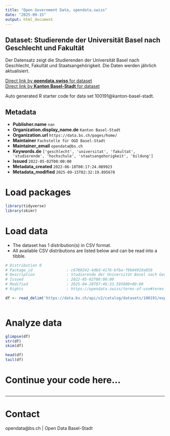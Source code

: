```yaml
---
title: "Open Government Data, opendata.swiss"
date: "2025-09-15"
output: html_document
---
```


## Dataset: Studierende der Universität Basel nach Geschlecht und Fakultät

Der Datensatz zeigt die Studierenden der Universität Basel nach Geschlecht, Fakultät und Staatsangehörigkeit. Die Daten werden jährlich aktualisiert.

[Direct link by **opendata.swiss** for dataset](https://opendata.swiss/de/dataset/studierende-der-universitat-basel-nach-geschlecht-und-fakultat)<br>
[Direct link by **Kanton Basel-Stadt** for dataset](https://data.bs.ch/explore/dataset/100191/)

Auto generated R starter code for data set 100191@kanton-basel-stadt.

## Metadata

- **Publisher.name** `nan`
- **Organization.display_name.de** `Kanton Basel-Stadt`
- **Organization.url** `https://data.bs.ch/pages/home/`
- **Maintainer** `Fachstelle für OGD Basel-Stadt`
- **Maintainer_email** `opendata@bs.ch`
- **Keywords.de** `['geschlecht', 'universitat', 'fakultat', 'studierende', 'hochschule', 'staatsangehorigkeit', 'bildung']`
- **Issued** `2022-05-02T00:00:00`
- **Metadata_created** `2022-06-18T00:17:24.089923`
- **Metadata_modified** `2025-09-15T02:32:19.895678`


# Load packages

```r

library(tidyverse)
library(skimr)

```

# Load data

-   The dataset has 1 distribution(s) in CSV format.
-   All available CSV distributions are listed below and can be read into a tibble.

```r

# Distribution 0
# Package_id               : c6789242-4d6d-4176-bfba-f9b04919a058
# Description              : Studierende der Universität Basel nach Geschlecht und Fakultät (csv)
# Issued                   : 2022-05-02T00:00:00
# Modified                 : 2025-04-28T07:46:33.595000+00:00
# Rights                   : https://opendata.swiss/terms-of-use#terms_by

df <- read_delim('https://data.bs.ch/api/v2/catalog/datasets/100191/exports/csv?use_labels=true')



```

# Analyze data

```r

glimpse(df)
str(df)
skim(df)

head(df)
tail(df)

```

# Continue your code here...

```r

```

------------------------------------------------------------------------

# Contact

opendata@bs.ch | Open Data Basel-Stadt

